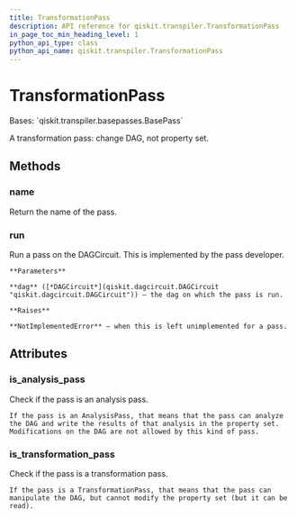 ```yaml
---
title: TransformationPass
description: API reference for qiskit.transpiler.TransformationPass
in_page_toc_min_heading_level: 1
python_api_type: class
python_api_name: qiskit.transpiler.TransformationPass
---
```


# TransformationPass

<Class id="qiskit.transpiler.TransformationPass" isDedicatedPage={true} github="https://github.com/qiskit/qiskit/tree/stable/0.23/qiskit/transpiler/basepasses.py" signature="TransformationPass(*args, **kwargs)" modifiers="class">
  Bases: `qiskit.transpiler.basepasses.BasePass`

  A transformation pass: change DAG, not property set.

  ## Methods

  ### name

  <Function id="qiskit.transpiler.TransformationPass.name" signature="TransformationPass.name()">
    Return the name of the pass.
  </Function>

  ### run

  <Function id="qiskit.transpiler.TransformationPass.run" signature="TransformationPass.run(dag)" modifiers="abstract">
    Run a pass on the DAGCircuit. This is implemented by the pass developer.

    **Parameters**

    **dag** ([*DAGCircuit*](qiskit.dagcircuit.DAGCircuit "qiskit.dagcircuit.DAGCircuit")) – the dag on which the pass is run.

    **Raises**

    **NotImplementedError** – when this is left unimplemented for a pass.
  </Function>

  ## Attributes

  ### is\_analysis\_pass

  <Attribute id="qiskit.transpiler.TransformationPass.is_analysis_pass">
    Check if the pass is an analysis pass.

    If the pass is an AnalysisPass, that means that the pass can analyze the DAG and write the results of that analysis in the property set. Modifications on the DAG are not allowed by this kind of pass.
  </Attribute>

  ### is\_transformation\_pass

  <Attribute id="qiskit.transpiler.TransformationPass.is_transformation_pass">
    Check if the pass is a transformation pass.

    If the pass is a TransformationPass, that means that the pass can manipulate the DAG, but cannot modify the property set (but it can be read).
  </Attribute>
</Class>

